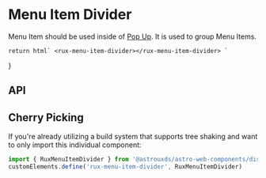 
<Meta of={MenuItemDividerStories} />

# Menu Item Divider

Menu Item should be used inside of [Pop Up](?path=/docs/components-pop-up--default-story). It is used to group Menu Items.

    return html` <rux-menu-item-divider></rux-menu-item-divider> `
}

<Canvas>
  <Story of={MenuItemDividerStories.Default_} />
</Canvas>

## API

<ArgsTable of="rux-menu-item-divider" />

## Cherry Picking

If you're already utilizing a build system that supports tree shaking and want to only import this individual component:

```js
import { RuxMenuItemDivider } from '@astrouxds/astro-web-components/dist/components/rux-menu-item-divider'
customElements.define('rux-menu-item-divider', RuxMenuItemDivider)
```
